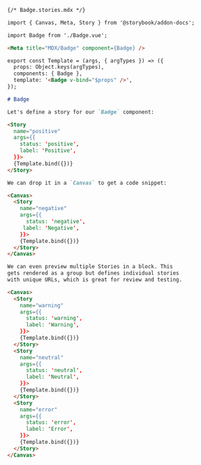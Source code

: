 ```md
{/* Badge.stories.mdx */}

import { Canvas, Meta, Story } from '@storybook/addon-docs';

import Badge from './Badge.vue';

<Meta title="MDX/Badge" component={Badge} />

export const Template = (args, { argTypes }) => ({
  props: Object.keys(argTypes),
  components: { Badge },
  template: '<Badge v-bind="$props" />',
});

# Badge

Let's define a story for our `Badge` component:

<Story
  name="positive"
  args={{
    status: 'positive',
    label: 'Positive',
  }}>
  {Template.bind({})}
</Story>

We can drop it in a `Canvas` to get a code snippet:

<Canvas>
  <Story 
    name="negative"
    args={{
      status: 'negative', 
     label: 'Negative',
    }}>
    {Template.bind({})}
  </Story>
</Canvas>

We can even preview multiple Stories in a block. This
gets rendered as a group but defines individual stories
with unique URLs, which is great for review and testing.

<Canvas>
  <Story 
    name="warning"
    args={{
      status: 'warning',
      label: 'Warning',
    }}>
    {Template.bind({})}
  </Story>
  <Story 
    name="neutral"
    args={{
      status: 'neutral', 
      label: 'Neutral',
    }}>
    {Template.bind({})}
  </Story>
  <Story 
    name="error"
    args={{
      status: 'error', 
      label: 'Error',
    }}>
    {Template.bind({})}
  </Story>
</Canvas>
```